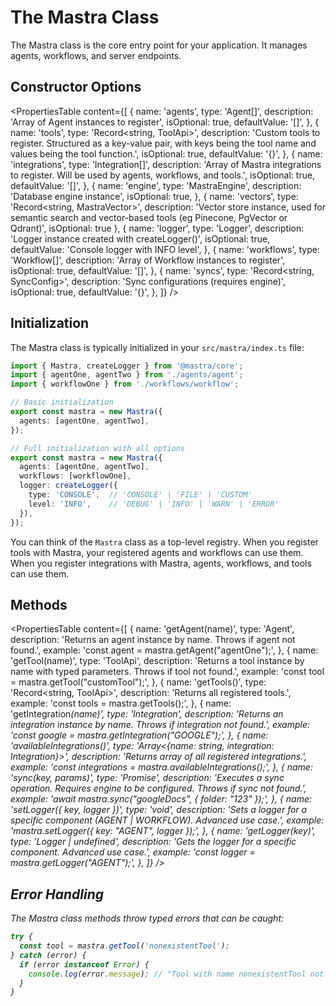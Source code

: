 # The Mastra Class

The Mastra class is the core entry point for your application. It manages agents, workflows, and server endpoints.

## Constructor Options

<PropertiesTable
  content={[
    {
      name: 'agents',
      type: 'Agent[]',
      description: 'Array of Agent instances to register',
      isOptional: true,
      defaultValue: '[]',
    },
    {
      name: 'tools',
      type: 'Record<string, ToolApi>',
      description:
        'Custom tools to register. Structured as a key-value pair, with keys being the tool name and values being the tool function.',
      isOptional: true,
      defaultValue: '{}',
    },
    {
      name: 'integrations',
      type: 'Integration[]',
      description: 'Array of Mastra integrations to register. Will be used by agents, workflows, and tools.',
      isOptional: true,
      defaultValue: '[]',
    },
    {
      name: 'engine',
      type: 'MastraEngine',
      description: 'Database engine instance',
      isOptional: true,
    },
    {
      name: 'vectors',
      type: 'Record<string, MastraVector>',
      description: 'Vector store instance, used for semantic search and vector-based tools (eg Pinecone, PgVector or Qdrant)',
      isOptional: true
    },
    {
      name: 'logger',
      type: 'Logger',
      description: 'Logger instance created with createLogger()',
      isOptional: true,
      defaultValue: 'Console logger with INFO level',
    },
    {
      name: 'workflows',
      type: 'Workflow[]',
      description: 'Array of Workflow instances to register',
      isOptional: true,
      defaultValue: '[]',
    },
    {
      name: 'syncs',
      type: 'Record<string, SyncConfig>',
      description: 'Sync configurations (requires engine)',
      isOptional: true,
      defaultValue: '{}',
    },
  ]}
/>

## Initialization

The Mastra class is typically initialized in your `src/mastra/index.ts` file:

```typescript
import { Mastra, createLogger } from '@mastra/core';
import { agentOne, agentTwo } from './agents/agent';
import { workflowOne } from './workflows/workflow';

// Basic initialization
export const mastra = new Mastra({
  agents: [agentOne, agentTwo],
});

// Full initialization with all options
export const mastra = new Mastra({
  agents: [agentOne, agentTwo],
  workflows: [workflowOne],
  logger: createLogger({
    type: 'CONSOLE',  // 'CONSOLE' | 'FILE' | 'CUSTOM'
    level: 'INFO',    // 'DEBUG' | 'INFO' | 'WARN' | 'ERROR'
  }),
});
```

You can think of the `Mastra` class as a top-level registry. When you register tools with Mastra, your registered agents and workflows can use them. When you register integrations with Mastra, agents, workflows, and tools can use them.

## Methods

<PropertiesTable
  content={[
    {
      name: 'getAgent(name)',
      type: 'Agent',
      description: 'Returns an agent instance by name. Throws if agent not found.',
      example: 'const agent = mastra.getAgent("agentOne");',
    },
    {
      name: 'getTool<T>(name)',
      type: 'ToolApi',
      description: 'Returns a tool instance by name with typed parameters. Throws if tool not found.',
      example: 'const tool = mastra.getTool("customTool");',
    },
    {
      name: 'getTools()',
      type: 'Record<string, ToolApi>',
      description: 'Returns all registered tools.',
      example: 'const tools = mastra.getTools();',
    },
    {
      name: 'getIntegration<I>(name)',
      type: 'Integration',
      description: 'Returns an integration instance by name. Throws if integration not found.',
      example: 'const google = mastra.getIntegration("GOOGLE");',
    },
    {
      name: 'availableIntegrations()',
      type: 'Array<{name: string, integration: Integration}>',
      description: 'Returns array of all registered integrations.',
      example: 'const integrations = mastra.availableIntegrations();',
    },
    {
      name: 'sync<K>(key, params)',
      type: 'Promise<void>',
      description: 'Executes a sync operation. Requires engine to be configured. Throws if sync not found.',
      example: 'await mastra.sync("googleDocs", { folder: "123" });',
    },
    {
      name: 'setLogger({ key, logger })',
      type: 'void',
      description: 'Sets a logger for a specific component (AGENT | WORKFLOW). Advanced use case.',
      example: 'mastra.setLogger({ key: "AGENT", logger });',
    },
    {
      name: 'getLogger(key)',
      type: 'Logger | undefined',
      description: 'Gets the logger for a specific component. Advanced use case.',
      example: 'const logger = mastra.getLogger("AGENT");',
    },
  ]}
/>

## Error Handling

The Mastra class methods throw typed errors that can be caught:

```typescript
try {
  const tool = mastra.getTool('nonexistentTool');
} catch (error) {
  if (error instanceof Error) {
    console.log(error.message); // "Tool with name nonexistentTool not found"
  }
}
```
